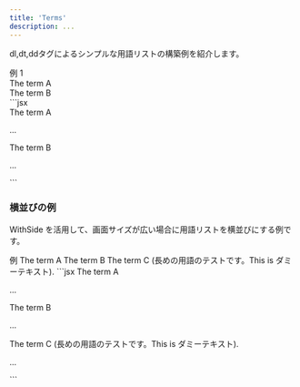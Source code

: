 ```yaml
---
title: 'Terms'
description: ...
---
```



dl,dt,ddタグによるシンプルな用語リストの構築例を紹介します。


<Preview>
	<PreviewTitle>例 1</PreviewTitle>
	<PreviewArea p='30'>
		<Stack tag='dl' g='40'>
			<div>
				<Text tag='dt' fw='bold' bd='is' bdw='2px' pis='20'>
					<Fragment>The term A</Fragment>
				</Text>
				<Lism tag='dd' mbs='5' mis='30'>
					<Dummy />
				</Lism>
			</div>
			<div>
				<Text tag='dt' fw='bold' bd='is' bdw='2px' pis='20'>
					<Fragment>The term B</Fragment>
				</Text>
				<Lism tag='dd' mbs='5' mis='30'>
					<Dummy length="l" />
				</Lism>
			</div>
		</Stack>
	</PreviewArea>
	<PreviewCode>
		```jsx
		<Stack tag='dl' g='40'>
			<div>
				<Text tag='dt' fw='bold' bd='is' bdw='2px' pis='20'>
					The term A
				</Text>
				<Lism tag='dd' mbs='5' mis='30'>
					<p>...</p>
				</Lism>
			</div>
			<div>
				<Text tag='dt' fw='bold' bd='is' bdw='2px' pis='20'>
					The term B
				</Text>
				<Lism tag='dd' mbs='5' mis='30'>
					<p>...</p>
				</Lism>
			</div>
		</Stack>
		```
	</PreviewCode>
</Preview>


### 横並びの例

WithSide を活用して、画面サイズが広い場合に用語リストを横並びにする例です。

<Preview>
	<PreviewTitle>例</PreviewTitle>
	<PreviewArea resize p='30'>
		<Stack tag='dl' g='40'>
			<WithSide sideW='10rem' mainW='16rem'>
				<Text data-is-side tag='dt' fw='bold'>
					<Fragment>The term A</Fragment>
				</Text>
				<Lism tag='dd' mis='30'>
					<Dummy />
				</Lism>
			</WithSide>
			<WithSide sideW='10rem' mainW='16rem'>
				<Text data-is-side tag='dt' fw='bold'>
					<Fragment>The term B</Fragment>
				</Text>
				<Lism tag='dd' mis='30'>
					<Dummy />
				</Lism>
			</WithSide>
			<WithSide sideW='10rem' mainW='16rem'>
				<Text data-is-side tag='dt' fw='bold'>
					<Fragment>The term C (長めの用語のテストです。This is ダミーテキスト).</Fragment>
				</Text>
				<Lism tag='dd' mis='30'>
					<Dummy length="l" />
				</Lism>
			</WithSide>
		</Stack>
	</PreviewArea>
	<PreviewCode>
		```jsx
		<Stack tag='dl' g='40'>
			<WithSide sideW='10rem' mainW='16rem'>
				<Text data-is-side tag='dt' fw='bold'>
					The term A
				</Text>
				<Lism tag='dd' mis='30'>
					<p>...</p>
				</Lism>
			</WithSide>
			<WithSide sideW='10rem' mainW='16rem'>
				<Text data-is-side tag='dt' fw='bold'>
					The term B
				</Text>
				<Lism tag='dd' mis='30'>
					<p>...</p>
				</Lism>
			</WithSide>
			<WithSide sideW='10rem' mainW='16rem'>
				<Text data-is-side tag='dt' fw='bold'>
					The term C (長めの用語のテストです。This is ダミーテキスト).
				</Text>
				<Lism tag='dd' mis='30'>
					<p>...</p>
				</Lism>
			</WithSide>
		</Stack>
		```
	</PreviewCode>
</Preview>
